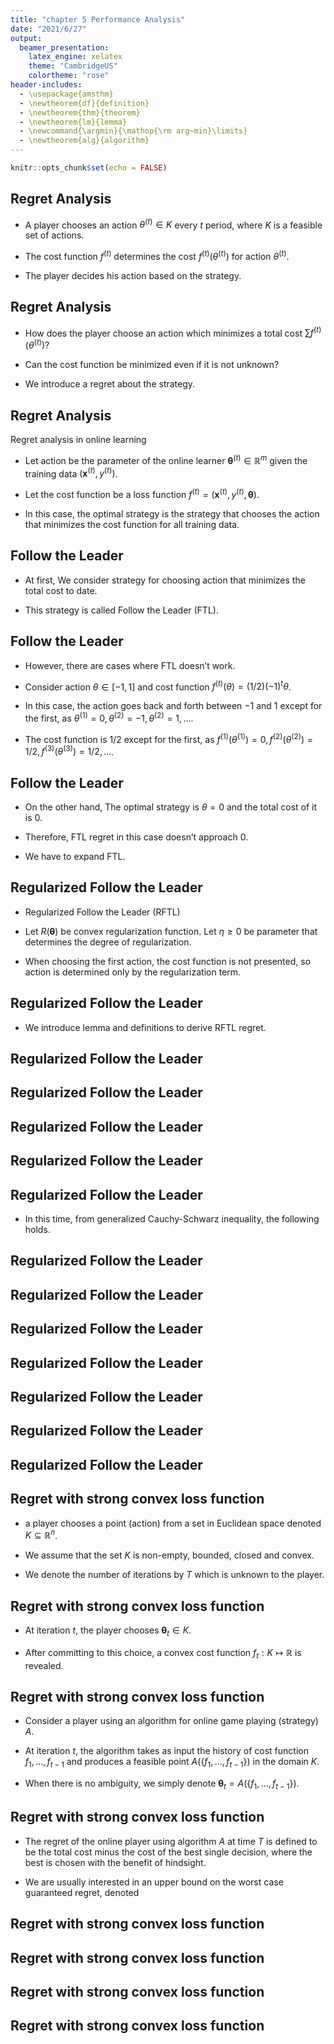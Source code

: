 ```yaml
---
title: "chapter 5 Performance Analysis"
date: "2021/6/27"
output: 
  beamer_presentation:
    latex_engine: xelatex
    theme: "CambridgeUS"
    colortheme: "rose"
header-includes:
  - \usepackage{amsthm}
  - \newtheorem{df}{definition}
  - \newtheorem{thm}{theorem}
  - \newtheorem{lm}{lemma}
  - \newcommand{\argmin}{\mathop{\rm arg~min}\limits}
  - \newtheorem{alg}{algorithm}
---
```


```r
knitr::opts_chunk$set(echo = FALSE)
```

## Regret Analysis

- A player chooses an action ${\theta}^{(t)}\in K$ every $t$ period, where $K$ is a feasible set of actions.

- The cost function $f^{(t)}$ determines the cost $f^{(t)}(\theta^{(t)})$ for action $\theta^{(t)}$.

- The player decides his action based on the strategy.


## Regret Analysis

- How does the player choose an action which minimizes a total cost $\sum f^{(t)}(\theta^{(t)})$?

- Can the cost function be minimized even if it is not unknown?

- We introduce a regret about the strategy.

\begin{df}[Regret]
The difference between the total cost of an action based on a strategy $A$ and the total cost of the optimal strategy $\theta^{*}$ is defined as the regret $Regret(A)$ of strategy $A$.
\begin{align}
Regret(A)=\sum^{T}_{t=1} f^{(t)}(\theta^{(t)})-\sum^{T}_{t=1} f^{(t)}(\theta^{*}) \nonumber
\end{align}
\end{df}


## Regret Analysis

Regret analysis in online learning

- Let action be the parameter of the online learner ${\pmb \theta}^{(t)}\in \mathbb R^{m}$ given the training data $({\pmb x}^{(t)},y^{(t)})$.

- Let the cost function be a loss function $f^{(t)}=({\pmb x}^{(t)},y^{(t)},{\pmb \theta})$.

- In this case, the optimal strategy is the strategy that chooses the action that minimizes the cost function for all training data.


## Follow the Leader

- At first, We consider strategy for choosing action that minimizes the total cost to date.

\begin{align}
{\pmb \theta}^{(t)} = \argmin_{{\pmb \theta}\in K}\sum_{i=1}^{t-1} f^{(t)}({\pmb \theta}) \nonumber
\end{align}

- This strategy is called Follow the Leader (FTL).

## Follow the Leader

- However, there are cases where FTL doesn't work.

- Consider action $\theta \in [-1,1]$ and cost function $f^{(t)}(\theta)=(1/2)(-1)^{t}\theta$.

- In this case, the action goes back and forth between $-1$ and $1$ except for the first, as $\theta^{(1)}=0, \theta^{(2)}=-1, \theta^{(2)}=1,...$.

- The cost function is $1/2$ except for the first, as $f^{(1)}(\theta^{(1)})=0,f^{(2)}(\theta^{(2)})=1/2,f^{(3)}(\theta^{(3)})=1/2,...$.


## Follow the Leader

- On the other hand, The optimal strategy is $\theta=0$ and the total cost of it is $0$.
  
- Therefore, FTL regret in this case doesn't approach $0$.

- We have to expand FTL.


## Regularized Follow the Leader

- Regularized Follow the Leader (RFTL)

\begin{align}
{\pmb \theta}^{(t)} = \argmin_{{\pmb \theta}\in K}\eta \sum_{i=1}^{t-1} f^{(t)}({\pmb \theta})+R({\pmb \theta}) \nonumber
\end{align}

- Let $R({\pmb \theta})$ be convex regularization function. Let $\eta\ge 0$ be parameter that determines the degree of regularization.

- When choosing the first action, the cost function is not presented, so action is determined only by the regularization term.

\begin{align}
{\pmb \theta}^{(1)} = \argmin_{{\pmb \theta}\in K}R({\pmb \theta}) \nonumber
\end{align}

## Regularized Follow the Leader

- We introduce lemma and definitions to derive RFTL regret.

\begin{lm}
For any vector ${\pmb u}\in K$, the following holds.
\begin{align}
\sum_{t=1}^{T}{\pmb f}^{(t)T}({\pmb \theta}^{(t)}-{\pmb u}) \le \sum_{t=1}^{T}{\pmb f}^{(t)T}({\pmb \theta}^{(t)}-{\pmb \theta}^{(t+1)})+\frac{1}{\eta}\left\{R({\pmb u})-R({\pmb \theta}^{(1)})\right\}
\end{align}

\end{lm}


## Regularized Follow the Leader

\begin{proof}

For simplicity, let us assume that ${\pmb f}^{(0)}=\frac{1}{\eta}R({\pmb \theta})$ and the algorithm starts at $t=0$.

\begin{align}
\sum_{t=0}^{T}{\pmb f}^{(t)}({\pmb \theta}) = \sum_{t=1}^{T}{\pmb f}^{(t)}({\pmb \theta}) + \frac{1}{\eta}R({\pmb \theta}) \nonumber
\end{align}

In this time, the lemma can be expressed as following.
\begin{align}
\sum_{t=0}^{T}{\pmb f}^{(t)T}({\pmb \theta}^{(t)}-{\pmb u}) \le \sum_{t=0}^{T}{\pmb f}^{(t)T}({\pmb \theta}^{(t)}-{\pmb \theta}^{(t+1)}) \nonumber
\end{align}

\let\qedsymbol\relax
\end{proof}


## Regularized Follow the Leader

\begin{proof}
At $t=0$,

by definition, ${\pmb \theta}^{(1)}=\argmin_{\pmb \theta} R({\pmb \theta})$ and ${\pmb f}^{(0)}({\pmb \theta}^{(1)})\le {\pmb f}^{(0)}({\pmb u})$ holds.

therefore, 
\begin{align}
{\pmb f}^{(0)}({\pmb \theta}^{(0)})-{\pmb f}^{(0)}({\pmb u})\le {\pmb f}^{(0)}({\pmb \theta}^{(0)})-{\pmb f}^{(0)}({\pmb \theta}^{(1)}) \nonumber
\end{align}

\let\qedsymbol\relax
\end{proof}


## Regularized Follow the Leader

\begin{proof}

At $t>0$,

assume that lemma holds for $t=T$.

In this time, 
\begin{align}
{\pmb \theta}^{(T+2)}=\argmin_{{\pmb \theta}}\sum_{t=0}^{T+1}{\pmb f}^{(t)}({\pmb \theta})
\end{align}
\begin{align}
{\pmb \theta}^{(T+1)}=\argmin_{{\pmb \theta}}\sum_{t=0}^{T}{\pmb f}^{(t)}({\pmb \theta})
\end{align}


\end{proof}


## Regularized Follow the Leader

\begin{proof}

Using equation $(2)$ and $(3)$,

\begin{align}
&\sum_{t=0}^{T+1}{\pmb f}^{(t)T}({\pmb \theta}^{(t)}-{\pmb u}) \nonumber\\
&\le \sum_{t=0}^{T+1}{\pmb f}^{(t)}({\pmb \theta}^{(t)}) - \sum_{t=0}^{T+1}{\pmb f}^{(t)}({\pmb \theta}^{(T+2)}) \nonumber\\
&= \sum_{t=0}^{T}({\pmb f}^{(t)}({\pmb \theta}^{(t)})-{\pmb f}^{(t)}({\pmb \theta}^{(T+2)}))+{\pmb f}^{(T+1)}({\pmb \theta}^{(T+1)})-{\pmb f}^{(T+1)}({\pmb \theta}^{(T+2)}) \nonumber\\
&\le \sum_{t=0}^{T}({\pmb f}^{(t)}({\pmb \theta}^{(t)})-{\pmb f}^{(t)}({\pmb \theta}^{(T+1)}))+{\pmb f}^{(T+1)}({\pmb \theta}^{(T+1)})-{\pmb f}^{(T+1)}({\pmb \theta}^{(T+2)}) \nonumber\\
&= \sum_{t=0}^{T+1}{\pmb f}^{(t)}({\pmb \theta}^{(t)})-{\pmb f}^{(t)}({\pmb \theta}^{(t+1)}) \nonumber\\
&= \sum_{t=0}^{T+1}{\pmb f}^{(t)}({\pmb \theta}^{(t)}-{\pmb \theta}^{(t+1)}) \nonumber
\end{align}
\end{proof}


## Regularized Follow the Leader

\begin{df}[norm based on positive semi-definite matrix]
We define $\|{\pmb x}\|_{{\pmb A}}=\sqrt{{\pmb x}^{T}{\pmb A}{\pmb x}}$ as the norm of vector $\pmb x$ based on positve semi-definite matrix $\pmb A$.

We also define $\|{\pmb x}\|_{{\pmb A}^{-1}}=\|{\pmb x}\|^{*}_{\pmb A}$ as a dual norm. 
\end{df}

- In this time, from generalized Cauchy-Schwarz inequality, the following holds.

\begin{align}
{\pmb x}^{T}{\pmb y}\le \|{\pmb x}\|_{\pmb A}\|{\pmb y}\|^{*}_{\pmb A} \nonumber
\end{align}


## Regularized Follow the Leader

\begin{df}[norm of cost function]
A norm of cost function measured by the regularization function is difined as

\begin{align}
\lambda = \max_{t,{\pmb \theta}\in K}{\pmb f}^{(t)T}\{\nabla^{2}R({\pmb \theta})\}^{-1}{\pmb f}^{(t)} \nonumber
\end{align}

\end{df}


## Regularized Follow the Leader

\begin{df}[diameter of feasible area]
A diameter measured by the regularization function is defined as

\begin{align}
D=\max_{{\pmb \theta}\in K}R({\pmb \theta})-R({\pmb \theta}^{(1)})\nonumber
\end{align}
\end{df}


## Regularized Follow the Leader

\begin{thm}[regret of RFTL]
RFTL achives the following regret for any vector ${\pmb u}\in K$.

\begin{align}
Regret(A) = \sum_{t=1}^{T}{\pmb f}^{(t)T}({\pmb \theta}^{(t)}-{\pmb u}) \le 2\sqrt{2\lambda DT} \nonumber
\end{align}
\end{thm}


## Regularized Follow the Leader

\begin{proof}

At first, we define $\Phi$ as following.

\begin{align}
\Phi^{(t)}({\pmb \theta})=\eta\sum_{i=1}^{t}f^{(i)}({\pmb \theta})+R({\pmb \theta})\nonumber
\end{align}

By Taylor expansion of $\Phi^{(t)}$ around ${\pmb \theta}^{(t+1)}$ and using intermediate value theorem, we can show following.

\begin{align}
\Phi^{(t)}({\pmb \theta}^{(t)})&=\Phi^{(t)}({\pmb \theta}^{(t+1)})+({\pmb \theta}^{(t)}-{\pmb \theta}^{(t+1)})^{T}\nabla\Phi^{(t)}({\pmb \theta}^{(t+1)})\nonumber\\
&+\frac{1}{2}\|{\pmb \theta}^{(t)}-{\pmb \theta}^{(t+1)}\|^{2}_{{\pmb z}^{(t)}}\nonumber\\
&\ge \Phi^{(t)}({\pmb \theta}^{(t+1)})+\frac{1}{2}\|{\pmb \theta}^{(t)}-{\pmb \theta}^{(t+1)}\|^{2}_{{\pmb z}^{(t)}}\nonumber
\end{align}
\let\qedsymbol\relax
\end{proof}


## Regularized Follow the Leader

\begin{proof}
Here, from intermediate value theorem, ${\pmb z}^{(t)}\in [{\pmb \theta}^{(t+1)},{\pmb \theta}^{(t)}]$

This inequality holds because ${\pmb \theta}^{(t)}$ achieves the minimum value of $\Phi^{(t)}$.

By transforming the equation, we can get following.

\begin{align}
\|{\pmb \theta}^{(t)}-{\pmb \theta}^{(t+1)}\|^{2}_{{\pmb z}^{(t)}} &\le 2(\Phi^{(t)}({\pmb \theta}^{(t)})-\Phi^{(t)}({\pmb \theta}^{(t+1)}))\nonumber\\
&=2(\Phi^{(t-1)}({\pmb \theta}^{(t)})-\Phi^{(t-1)}({\pmb \theta}^{(t+1)}))+2\eta{\pmb f}^{(t)T}({\pmb \theta}^{(t)}-{\pmb \theta}^{(t+1)})\nonumber\\
&\le 2\eta{\pmb f}^{(t)T}({\pmb \theta}^{(t)}-{\pmb \theta}^{(t+1)})\nonumber
\end{align}

\end{proof}


## Regularized Follow the Leader

\begin{proof}
Also, using generalized Cauchy-Schwarz inequality, the following holds.

\begin{align}
{\pmb f}^{(t)T}({\pmb \theta}^{(t)}-{\pmb \theta}^{(t+1)})&\le \|{\pmb f}^{(t)}\|^{*}_{\pmb z}\|{\pmb \theta}^{(t)}-{\pmb \theta}^{(t+1)}\|_{\pmb z}\nonumber\\
&\le \|{\pmb f}^{(t)}\|^{*}_{\pmb z}\sqrt{2\eta{\pmb f}^{(t)T}({\pmb \theta}^{(t)}-{\pmb \theta}^{(t+1)})}\nonumber
\end{align}

furthermore,

\begin{align}
{\pmb f}^{(t)T}({\pmb \theta}^{(t)}-{\pmb \theta}^{(t+1)})\le 2\eta \|{\pmb f}^{(t)}\|^{*2}_{\pmb z}\le 2\eta\lambda 
\end{align}
\end{proof}

## Regularized Follow the Leader

\begin{proof}
Using $(1)$ and $(4)$, adding up to $T$ and letting $\eta$ be $\eta = \sqrt{\frac{D}{2\lambda T}}$ which minimizes this equation, we can get

\begin{align}
Regret(A)\le min_{\eta}\left[2\eta\lambda T + \frac{1}{\eta}\{R({\pmb u})-R({\pmb \theta}^{(t)})\}\right]\le 2\sqrt{2D\lambda T}\nonumber
\end{align}
\end{proof}

## Regret with strong convex loss function

- a player chooses a point (action) from a set in Euclidean space denoted $K\subseteq \mathbb R^{n}$.

- We assume that the set $K$ is non-empty, bounded, closed and convex.

- We denote the number of iterations by $T$ which is unknown to the player.


## Regret with strong convex loss function

- At iteration $t$, the player chooses ${\pmb \theta}_{t}\in K$.

- After committing to this choice, a convex cost function $f_{t}:K\mapsto \mathbb R$ is revealed.


## Regret with strong convex loss function

- Consider a player using an algorithm for online game playing (strategy) $A$.

- At iteration $t$, the algorithm takes as input the history of cost function $f_{1},...,f_{t-1}$ and produces a feasible point $A(\{f_{1},...,f_{t-1}\})$ in the domain $K$.

- When there is no ambiguity, we simply denote ${\pmb \theta}_{t}=A(\{f_{1},...,f_{t-1}\})$.

## Regret with strong convex loss function

- The regret of the online player using algorithm $A$ at time $T$ is defined to be the total cost minus the cost of the best single decision, where the best is chosen with the benefit of hindsight.

\begin{align}
Regret(A, \{f_{1},...,f_{T}\})=E\left\{\sum_{t=1}^{T}f_{t}({\pmb \theta}_{t}) \right\}-\min_{{\pmb \theta}\in K}\sum_{t=1}^{T}f_{t}({\pmb \theta}).\nonumber
\end{align}

- We are usually interested in an upper bound on the worst case guaranteed regret, denoted

\begin{align}
Regret_{T}(A)=\sup_{\{f_{1},...,f_{T}\}} \{Regret(A, \{f_{1},...,f_{T}\})\}.\nonumber
\end{align}

## Regret with strong convex loss function

\begin{df}
We say that the cost functions have gradients upper bounded by a number $G$ if the following holds:

\begin{align}
\sup_{{\pmb \theta}\in K, t\in\{1,...,T\}}\|\nabla f_{t}({\pmb \theta})\|_{2}\le G.\nonumber
\end{align}
\end{df}

## Regret with strong convex loss function

\begin{df}
We say that the Hessian of all cost functions is lower bounded by a number $\alpha>0$, if the following holds:

\begin{align}
\forall {\pmb \theta}\in K,t\in \{f_{1},...,f_{T}\}: \nabla^{2}f_{t}({\pmb \theta})\succeq \alpha{\pmb I}_{n}.\nonumber
\end{align}

$H$ is a lower bound on eigenvalues of all the Hessians of the constraints at all points in the domain.
Such function is called $\alpha$-strong convex.
\end{df}

## Regret with strong convex loss function

\begin{alg}[Online Gradient Descent]
Inputs: convex set $K\subset \mathbb R^{n}$, step sizes $\eta_{1},\eta_{2},...\ge0$, inital ${\pmb \theta}_{1}\in K$.

- In iteration $1$, use ${\pmb \theta}_{1}\in K$.

- In iteration $t>1$, use

\begin{align}
{\pmb \theta}_{t}=\pi_{K}({\pmb \theta}_{t-1}-\eta\nabla f_{t-1}({\pmb \theta}_{t-1})).\nonumber
\end{align}

Here, $\pi_{K}$ denotes the projection onto nearest point in $K$, $\pi_{K}({\pmb y})=\argmin_{{\pmb \theta}\in K}\|{\pmb \theta}-{\pmb y}\|_{2}$.
\end{alg}

## Regret with strong convex loss function

